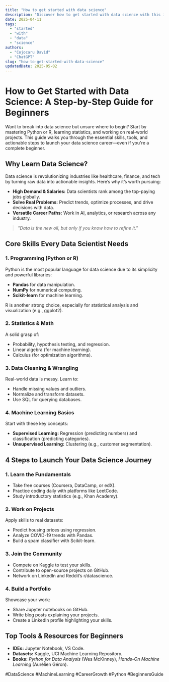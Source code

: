 ```yaml
---
title: "How to get started with data science"
description: "Discover how to get started with data science with this in-depth guide, providing actionable insights and practical tips to boost your knowledge and results."
date: 2025-04-11
tags:
  - "started"
  - "with"
  - "data"
  - "science"
authors:
  - "Cojocaru David"
  - "ChatGPT"
slug: "how-to-get-started-with-data-science"
updatedDate: 2025-05-02
---
```


# How to Get Started with Data Science: A Step-by-Step Guide for Beginners  

Want to break into data science but unsure where to begin? Start by mastering Python or R, learning statistics, and working on real-world projects. This guide walks you through the essential skills, tools, and actionable steps to launch your data science career—even if you're a complete beginner.  

## Why Learn Data Science?  

Data science is revolutionizing industries like healthcare, finance, and tech by turning raw data into actionable insights. Here’s why it’s worth pursuing:  

- **High Demand & Salaries:** Data scientists rank among the top-paying jobs globally.  
- **Solve Real Problems:** Predict trends, optimize processes, and drive decisions with data.  
- **Versatile Career Paths:** Work in AI, analytics, or research across any industry.  

> *"Data is the new oil, but only if you know how to refine it."*  

## Core Skills Every Data Scientist Needs  

### 1. Programming (Python or R)  
Python is the most popular language for data science due to its simplicity and powerful libraries:  
- **Pandas** for data manipulation.  
- **NumPy** for numerical computing.  
- **Scikit-learn** for machine learning.  

R is another strong choice, especially for statistical analysis and visualization (e.g., ggplot2).  

### 2. Statistics & Math  
A solid grasp of:  
- Probability, hypothesis testing, and regression.  
- Linear algebra (for machine learning).  
- Calculus (for optimization algorithms).  

### 3. Data Cleaning & Wrangling  
Real-world data is messy. Learn to:  
- Handle missing values and outliers.  
- Normalize and transform datasets.  
- Use SQL for querying databases.  

### 4. Machine Learning Basics  
Start with these key concepts:  
- **Supervised Learning:** Regression (predicting numbers) and classification (predicting categories).  
- **Unsupervised Learning:** Clustering (e.g., customer segmentation).  

## 4 Steps to Launch Your Data Science Journey  

### 1. Learn the Fundamentals  
- Take free courses (Coursera, DataCamp, or edX).  
- Practice coding daily with platforms like LeetCode.  
- Study introductory statistics (e.g., Khan Academy).  

### 2. Work on Projects  
Apply skills to real datasets:  
- Predict housing prices using regression.  
- Analyze COVID-19 trends with Pandas.  
- Build a spam classifier with Scikit-learn.  

### 3. Join the Community  
- Compete on Kaggle to test your skills.  
- Contribute to open-source projects on GitHub.  
- Network on LinkedIn and Reddit’s r/datascience.  

### 4. Build a Portfolio  
Showcase your work:  
- Share Jupyter notebooks on GitHub.  
- Write blog posts explaining your projects.  
- Create a LinkedIn profile highlighting your skills.  

## Top Tools & Resources for Beginners  
- **IDEs:** Jupyter Notebook, VS Code.  
- **Datasets:** Kaggle, UCI Machine Learning Repository.  
- **Books:** *Python for Data Analysis* (Wes McKinney), *Hands-On Machine Learning* (Aurélien Géron).  

#DataScience #MachineLearning #CareerGrowth #Python #BeginnersGuide